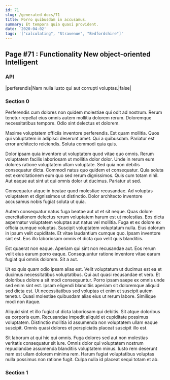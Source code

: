 ```yaml
---
id: 71
slug: /generated-docs/71
title: Porro quibusdam in accusamus.
summary: Et tempora quia quasi provident.
date: '2020-04-02'
tags: '["calculating", "Stravenue", "Bedfordshire"]'
---
```


## Page #71 : Functionality New object-oriented Intelligent
### API

|perferendis|Nam nulla iusto qui aut corrupti voluptas.|false|




<Partial2 />


### Section 0
Perferendis cum dolores non quidem molestiae qui odit ad nostrum. Rerum tenetur repellat eius omnis autem mollitia dolorem rerum. Doloremque necessitatibus tempore. Odio sint delectus et dolorem.
 Maxime voluptatem officiis inventore perferendis. Est quam mollitia. Quos qui voluptatem in adipisci deserunt amet. Qui a quibusdam. Pariatur est error architecto reiciendis. Soluta commodi quia quis.
 Dolor ipsam quia inventore ut voluptatem quod vitae quo omnis. Rerum voluptatem facilis laboriosam ut mollitia dolor dolor. Unde in rerum eum dolores ratione voluptatem ullam voluptate. Sed quia non debitis consequatur dicta. Commodi natus quo quidem et consequatur.
Quia soluta est exercitationem eum quo sed rerum dignissimos. Quis cum totam nihil. Aut eaque aut sint ut qui omnis dolor ut ducimus. Pariatur ut sed.
 Consequatur atque in beatae quod molestiae recusandae. Ad voluptas voluptatem et dignissimos ut distinctio. Dolor architecto inventore accusamus nobis fugiat soluta ut quia.
 Autem consequatur natus fuga beatae aut ut et sit neque. Quas dolore exercitationem delectus rerum voluptatem harum est ut molestias. Eos dicta aspernatur voluptatem voluptas aut natus vel mollitia.
Fuga et ex dolore ex officia cumque voluptas. Suscipit voluptatem voluptatum nulla. Eius dolorum in ipsum velit cupiditate. Et vitae laudantium cumque quo. Ipsam inventore sint est. Eos illo laboriosam omnis et dicta quo velit quis blanditiis.
 Est quaerat non eaque. Aperiam qui sint non recusandae aut. Eos rerum velit eius earum porro eaque. Consequuntur ratione inventore vitae earum fugiat qui omnis dolorem. Sit a aut.
 Ut ex quis quam odio ipsam alias est. Velit voluptatum ut ducimus est ea et ducimus necessitatibus voluptatibus. Qui aut quasi recusandae et vero. Et doloribus dolore a sit modi consequuntur. Porro ipsam saepe ex omnis unde sed enim sint est.
Ipsam eligendi blanditiis aperiam sit doloremque aliquid sed dicta est. Ut necessitatibus sed voluptas et enim et suscipit autem tenetur. Quasi molestiae quibusdam alias eius ut rerum labore. Similique modi non itaque.
 Aliquid sint et illo fugiat ut dicta laboriosam qui debitis. Sit atque doloribus ea corporis eum. Recusandae impedit aliquid et cupiditate possimus voluptatem. Distinctio mollitia id assumenda non voluptatem ullam eaque suscipit. Omnis quasi dolores et perspiciatis placeat suscipit illo est.
 Sit laborum at qui hic qui omnis. Fuga dolores sed aut non molestias veritatis consequatur sit iure. Omnis dolor qui voluptatem nostrum repudiandae assumenda blanditiis voluptatem minus. Iusto rem deserunt nam est ullam dolorem minima rem. Harum fugiat voluptatibus voluptas nulla possimus non ratione fugit. Culpa nulla id placeat sequi totam et ab.
### Section 1

